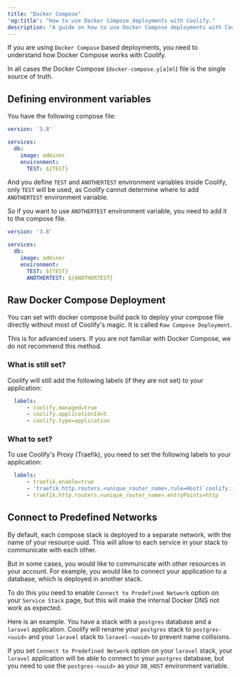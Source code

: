 ```yaml
---
title: "Docker Compose"
'og:title': "How to use Docker Compose deployments with Coolify."
description: "A guide on how to use Docker Compose deployments with Coolify."
---
```


If you are using `Docker Compose` based deployments, you need to understand how Docker Compose works with Coolify.

In all cases the Docker Compose (`docker-compose.y[a]ml`) file is the single source of truth.

## Defining environment variables

You have the following compose file:

```yaml
version: '3.8'

services:
  db:
    image: adminer
    environment:
      TEST: ${TEST}
```

And you define `TEST` and `ANOTHERTEST` environment variables inside Coolify, only `TEST` will be used, as Coolify cannot determine where to add `ANOTHERTEST` environment variable.

So if you want to use `ANOTHERTEST` environment variable, you need to add it to the compose file.

```yaml
version: '3.8'

services:
  db:
    image: adminer
    environment:
      TEST: ${TEST}
      ANOTHERTEST: ${ANOTHERTEST}
```

## Raw Docker Compose Deployment
You can set with docker compose build pack to deploy your compose file directly without most of Coolify's magic. It is called `Raw Compose Deployment`.

<Tip>
This is for advanced users. If you are not familiar with Docker Compose, we do not recommend this method.
</Tip>

### What is still set?
Coolify will still add the following labels (if they are not set) to your application:

```yaml
  labels:
      - coolify.managed=true
      - coolify.applicationId=5
      - coolify.type=application
```

### What to set?
To use Coolify's Proxy (Traefik), you need to set the following labels to your application:

```yaml
  labels:
      - traefik.enable=true
      - 'traefik.http.routers.<unique_router_name>.rule=Host(`coolify.io`) && PathPrefix(`/`)'
      - traefik.http.routers.<unique_router_name>.entryPoints=http
```


## Connect to Predefined Networks
By default, each compose stack is deployed to a separate network, with the name of your resource uuid. This will allow to each service in your stack to communicate with each other.

But in some cases, you would like to communicate with other resources in your account. For example, you would like to connect your application to a database, which is deployed in another stack.

To do this you need to enable `Connect to Predefined Network` option on your `Service Stack` page, but this will make the internal Docker DNS not work as expected.

Here is an example. You have a stack with a `postgres` database and a `laravel` application. Coolify will rename your `postgres` stack to `postgres-<uuid>` and your `laravel` stack to `laravel-<uuid>` to prevent name collisions.

If you set `Connect to Predefined Network` option on your `laravel` stack, your `laravel` application will be able to connect to your `postgres` database, but you need to use the `postgres-<uuid>` as your `DB_HOST` environment variable.